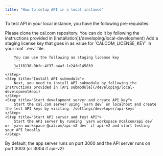 ```yaml
---
title: "How to setup API in a local instance"
---
```


To test API in your local instance, you have the following pre-requisites:

<Steps>
    <Step title="Clone the cal.com repository">
        Please clone the cal.com repository. You can do it by following the instructions provided in [Installation](/developing/local-development)
    </Step>
    <Step title="Add license key in .env">
        Add a staging license key that goes in as value for `CALCOM_LICENSE_KEY` in your root `.env` file.

        You can use the following as staging license key
        ```
        1a1f8138-0bfc-4f37-b4af-1e24fd145839
        ```
    </Step>
    <Step title="Install API submodule">
        Next, you need to install API submodule by following the instructions provided in [API submodule](/developing/local-development#api)
    </Step>
    <Step title="Start development server and create API key">
        Start the cal.com server using `yarn dev` on localhost and create the test API keys by visiting `/settings/developer/api-keys`
    </Step>
    <Step title="Start API server and test API">
        Start the API server by running `yarn workspace @calcom/api dev` or `yarn workspace @calcom/api-v2 dev` if api-v2 and start testing your API locally
    </Step>
</Steps>

<Info>By default, the app server runs on port 3000 and the API server runs on port 3003 (or 3004 if api-v2)</Info>
